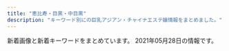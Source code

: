 ```yaml
---
title: "恵比寿・目黒・中目黒"
description: "キーワード別にの巨乳アジアン・チャイナエステ嬢情報をまとめました。"
---
```


新着画像と新着キーワードをまとめています。
2021年05月28日の情報です。

<DmmAffiliateIns />
<KeywordTable
  shops={
    [
    {
        "name": "\u7652\u3057\u5bb6",
        "station": "\u897f\u5c0f\u5c71\u99c5",
        "keywords": {
            "D": 6,
            "87": 4,
            "85": 2,
            "86": 2,
            "C": 14
        },
        "img_links": [
            "http://www.oasis.esjoho.com/files/004-02.jpg",
            "http://www.oasis.esjoho.com/files/002-02.jpg",
            "http://www.oasis.esjoho.com/img/ttl_news.png",
            "http://www.oasis.esjoho.com/img/btn_side_mobile.jpg",
            "http://www.oasis.esjoho.com/img/goback.jpg",
            "http://www.oasis.esjoho.com/img/tel.png",
            "http://www.oasis.esjoho.com/files/002.jpg",
            "http://www.oasis.esjoho.com/files/001.jpg",
            "http://www.oasis.esjoho.com/files/005-02.jpg",
            "http://www.oasis.esjoho.com/files/001-02.jpg",
            "http://www.oasis.esjoho.com/files/004.jpg",
            "http://www.oasis.esjoho.com/img/ttl_info.png",
            "http://www.oasis.esjoho.com/img/pickup.jpg",
            "http://www.oasis.esjoho.com/files/005.jpg",
            "http://www.oasis.esjoho.com/img/btn_blog.png"
        ],
        "url": "http://www.oasis.esjoho.com/"
    },
    {
        "keywords": {},
        "name": "\u30cb\u30e3\u30fc\u30cb\u30e3\u30fc",
        "station": "JR\u6075\u6bd4\u5bff\u99c5\u897f\u53e3",
        "url": "http://www.ourstarts.site/",
        "img_links": [
            "http://www.ourstarts.site/uploads/allimg/200729/1-200H9141229.jpg",
            "http://www.ourstarts.site/uploads/allimg/200729/1-200H9141213.jpg",
            "http://www.ourstarts.site/templets/default/picture/close.png",
            "http://www.ourstarts.site/uploads/200729/1-200H9141612609.jpg",
            "http://www.ourstarts.site/templets/default/picture/foot_tel.png",
            "http://www.ourstarts.site/uploads/allimg/200729/1-200H9141912.jpg",
            "http://www.ourstarts.site/templets/default/picture/tel_contact.png",
            "http://www.ourstarts.site/uploads/200729/1-200H9140K5J4.jpg",
            "http://www.ourstarts.site/templets/default/picture/news.png",
            "http://www.ourstarts.site/uploads/200729/1-200H9140Q13E.jpg",
            "http://www.ourstarts.site/templets/default/picture/staff.png",
            "http://www.ourstarts.site/templets/default/images/t1.jpg",
            "http://www.ourstarts.site/templets/default/images/t3.jpg",
            "http://www.ourstarts.site/uploads/180917/1-1P91G6122J28.jpg",
            "http://www.ourstarts.site/templets/default/picture/timg (1).png",
            "http://www.ourstarts.site/templets/default/picture/right.png",
            "http://www.ourstarts.site/templets/default/picture/head_tell.png",
            "http://www.ourstarts.site/templets/default/images/t2.jpg"
        ]
    },
    {
        "img_links": [
            "http://victoria.tyo.cm/photos/sites/13/2018/12/2018121502493847.jpg",
            "http://victoria.tyo.cm/photos/sites/13/2020/02/2020021307433041.jpg",
            "http://victoria.tyo.cm/photos/sites/13/2019/10/2019101403232834.jpg",
            "http://victoria.tyo.cm/photos/sites/13/2020/01/2020011205500461.jpg",
            "http://victoria.tyo.cm/photos/sites/13/2019/01/2019010506292922.jpg",
            "http://victoria.tyo.cm/photos/sites/13/2019/01/2019011103510521.jpg",
            "http://victoria.tyo.cm/photos/sites/13/2019/04/2019040304024424.jpg",
            "http://victoria.tyo.cm/images/news.jpg",
            "http://victoria.tyo.cm/photos/sites/13/2019/07/2019070206503156.jpg",
            "http://victoria.tyo.cm/photos/sites/13/2019/01/2019012509534353.jpg",
            "http://victoria.tyo.cm/images/room3.jpg",
            "http://victoria.tyo.cm/images/pick.jpg",
            "http://victoria.tyo.cm/images/mobile.jpg",
            "http://victoria.tyo.cm/photos/sites/13/2018/12/2018121502493953.jpg",
            "http://victoria.tyo.cm/photos/sites/13/2019/10/2019100904082968.jpg",
            "https://www.a-side.com/ad/koko/include/banner/koko_125x125.png",
            "http://victoria.tyo.cm/photos/sites/13/2019/12/2019120406433710.jpg",
            "http://victoria.tyo.cm/photos/sites/13/2018/12/2018122701570616.jpg",
            "http://victoria.tyo.cm/photos/sites/13/2020/02/2020020104570910.jpg",
            "http://victoria.tyo.cm/photos/sites/13/2019/06/2019061005275095.jpg",
            "http://victoria.tyo.cm/photos/sites/13/2020/03/2020031904101259.jpg",
            "http://victoria.tyo.cm/photos/sites/13/2018/12/2018121502493814.jpg",
            "http://victoria.tyo.cm/images/top.jpg",
            "http://victoria.tyo.cm/photos/sites/13/2019/01/2019012108071242.jpg",
            "http://victoria.tyo.cm/photos/sites/13/2020/01/2020012005552622.jpg",
            "http://victoria.tyo.cm/photos/sites/13/2019/01/2019010506293526.jpg",
            "http://victoria.tyo.cm/photos/sites/13/2020/01/2020012005552181.jpg",
            "http://victoria.tyo.cm/photos/sites/13/2020/10/2020100803550565.jpg",
            "http://victoria.tyo.cm/photos/sites/13/2019/10/2019100904083557.jpg",
            "http://victoria.tyo.cm/photos/sites/13/2018/12/2018122701570643.jpg",
            "http://victoria.tyo.cm/photos/sites/13/2018/12/2018122904422525.jpg",
            "http://victoria.tyo.cm/images/s_staff.png",
            "http://victoria.tyo.cm/images/room4.jpg",
            "http://victoria.tyo.cm/photos/sites/13/2021/02/2021021509575615.jpg",
            "http://victoria.tyo.cm/photos/sites/13/2019/12/2019120904521737.jpg",
            "http://victoria.tyo.cm/photos/sites/13/2020/02/202002030340133.jpg",
            "http://victoria.tyo.cm/photos/sites/13/2018/12/2018121502493879.jpg",
            "http://victoria.tyo.cm/photos/sites/13/2019/08/2019080607062415.jpg",
            "http://victoria.tyo.cm/photos/sites/13/2020/01/2020011104241542.jpg",
            "http://victoria.tyo.cm/photos/sites/13/2019/04/2019041807165826.jpg",
            "http://victoria.tyo.cm/photos/sites/13/2019/02/2019022703022355.jpg",
            "http://victoria.tyo.cm/images/room1.jpg",
            "http://victoria.tyo.cm/photos/sites/13/2019/02/2019021407162693.jpg",
            "http://victoria.tyo.cm/images/face.jpg",
            "http://victoria.tyo.cm/photos/sites/13/2019/05/201905100639429.jpg",
            "http://victoria.tyo.cm/photos/sites/13/2019/01/2019012509505197.jpg",
            "http://victoria.tyo.cm/images/room2.jpg",
            "http://victoria.tyo.cm/photos/sites/13/2019/12/2019120904521188.jpg",
            "http://victoria.tyo.cm/photos/sites/13/2019/02/2019021206543056.jpg",
            "http://victoria.tyo.cm/photos/sites/13/2018/12/2018122904411765.jpg",
            "http://victoria.tyo.cm/photos/sites/13/2019/12/2019120106181894.jpg"
        ],
        "name": "Victoria\u30fb\u30d3\u30af\u30c8\u30ea\u30a2",
        "url": "http://victoria.tyo.cm/",
        "keywords": {
            "E": 3,
            "83": 8,
            "93": 1,
            "89": 1,
            "D": 20,
            "82": 2,
            "87": 3,
            "86": 10,
            "C": 8,
            "G": 1,
            "F": 1,
            "85": 8
        },
        "station": "JR\u76ee\u9ed2\u99c5\u6771\u53e3"
    },
    {
        "station": "\u4e2d\u76ee\u9ed2\u99c5\u897f\u53e3",
        "img_links": [
            "http://nakamegurofun.com/files/0060964.jpg",
            "http://nakamegurofun.com/images/infotiao1.jpg",
            "http://nakamegurofun.com/files/0080964.jpg",
            "http://nakamegurofun.com/images/shop/shop04.jpg",
            "http://nakamegurofun.com/files/0064f22.jpg",
            "http://nakamegurofun.com/images/s3.jpg",
            "http://nakamegurofun.com/images/s5.jpg",
            "http://nakamegurofun.com/images/zi_staff.png",
            "http://nakamegurofun.com/images/main_bottom.png",
            "http://nakamegurofun.com/images/s2.jpg",
            "http://nakamegurofun.com/images/shop/shop01.jpg",
            "http://nakamegurofun.com/images/service91a6.png",
            "http://nakamegurofun.com/images/shop/shop02.jpg",
            "http://nakamegurofun.com/files/006-030964.jpg",
            "http://nakamegurofun.com/files/0030964.jpg",
            "http://nakamegurofun.com/files/0050964.jpg",
            "http://nakamegurofun.com/files/003fa9d.jpg",
            "http://nakamegurofun.com/files/006-020964.jpg",
            "http://nakamegurofun.com/images/main_top.png",
            "http://nakamegurofun.com/files/006fa9d.jpg",
            "http://nakamegurofun.com/images/s4.jpg",
            "http://nakamegurofun.com/files/0020964.jpg",
            "http://nakamegurofun.com/images/tel.png",
            "http://nakamegurofun.com/files/0054f22.jpg",
            "http://nakamegurofun.com/files/007-030964.jpg",
            "http://nakamegurofun.com/files/008-020964.jpg",
            "http://nakamegurofun.com/files/002fa9d.jpg",
            "http://nakamegurofun.com/files/005fa9d.jpg",
            "http://nakamegurofun.com/files/007fa9d.jpg",
            "http://nakamegurofun.com/images/s1.jpg",
            "http://nakamegurofun.com/images/zi_massage.png",
            "http://nakamegurofun.com/images/xian.png",
            "http://nakamegurofun.com/files/005-030964.jpg",
            "http://nakamegurofun.com/files/0024f22.jpg",
            "http://nakamegurofun.com/files/008fa9d.jpg",
            "http://nakamegurofun.com/images/shop/shop03.jpg",
            "http://nakamegurofun.com/files/0070964.jpg",
            "http://nakamegurofun.com/files/003-030964.jpg",
            "http://nakamegurofun.com/files/005-020964.jpg",
            "http://nakamegurofun.com/files/0074f22.jpg",
            "http://nakamegurofun.com/files/0034f22.jpg",
            "http://nakamegurofun.com/files/007-020964.jpg",
            "http://nakamegurofun.com/files/002-030964.jpg",
            "http://nakamegurofun.com/files/002-020964.jpg",
            "http://nakamegurofun.com/files/003-020964.jpg",
            "http://nakamegurofun.com/files/0084f22.jpg",
            "http://nakamegurofun.com/files/008-030964.jpg"
        ],
        "keywords": {
            "D": 5,
            "88": 1,
            "C": 1,
            "87": 4,
            "85": 1
        },
        "name": "Flower \uff5e\u30d5\u30e9\u30ef\u30fc\uff5e",
        "url": "http://nakamegurofun.com/"
    },
    {
        "keywords": {
            "87": 5,
            "C": 42,
            "86": 10,
            "D": 28,
            "88": 3,
            "E": 4,
            "84": 3,
            "85": 8,
            "90": 1
        },
        "url": "http://angel.jpn.cm/",
        "station": "JR\u76ee\u9ed2\u99c5\u6771\u53e3",
        "name": "Angel-\u30a8\u30f3\u30b8\u30a7\u30eb-",
        "img_links": [
            "http://angel.jpn.cm/photos/sites/3/2017/01/1.jpg",
            "http://angel.jpn.cm/photos/sites/3/2016/08/staff3.jpg",
            "http://angel.jpn.cm/photos/sites/3/2018/06/2018062105525655.jpg",
            "http://angel.jpn.cm/images/s_news.png",
            "http://angel.jpn.cm/photos/sites/3/2016/08/staff36g.jpg",
            "http://angel.jpn.cm/images/top02.jpg",
            "http://angel.jpn.cm/images/s_link.png",
            "http://angel.jpn.cm/photos/sites/3/2016/08/staff7.jpg",
            "http://angel.jpn.cm/photos/sites/3/2019/11/2019111814073465.jpg",
            "http://angel.jpn.cm/images/nbj3.jpg",
            "http://angel.jpn.cm/images/room3.jpg",
            "http://angel.jpn.cm/photos/sites/3/2016/08/staff39.jpg",
            "http://angel.jpn.cm/photos/sites/3/2019/07/2019071016030711.jpg",
            "http://angel.jpn.cm/photos/sites/3/2017/05/8.jpg",
            "http://angel.jpn.cm/photos/sites/3/2018/06/2018061601280885.jpg",
            "http://angel.jpn.cm/photos/sites/3/2016/08/staff22a.jpg",
            "http://angel.jpn.cm/images/room5.jpg",
            "http://angel.jpn.cm/photos/sites/3/2016/10/staff01a.jpg",
            "http://angel.jpn.cm/photos/sites/3/2018/09/2018091001155585.jpg",
            "http://angel.jpn.cm/photos/sites/3/2016/08/staff3a.jpg",
            "http://angel.jpn.cm/photos/sites/3/2021/02/2021022516024747.jpg",
            "http://angel.jpn.cm/photos/sites/3/2019/10/2019100910242499.jpg",
            "http://angel.jpn.cm/photos/sites/3/2016/08/staff39a.jpg",
            "http://angel.jpn.cm/photos/sites/3/2016/08/staff28a.jpg",
            "http://angel.jpn.cm/photos/sites/3/2017/12/201712270537317.jpg",
            "http://angel.jpn.cm/images/room4.jpg",
            "http://angel.jpn.cm/photos/sites/3/2017/04/1.jpg",
            "http://angel.jpn.cm/photos/sites/3/2016/09/staff40.jpg",
            "http://angel.jpn.cm/photos/sites/3/2016/10/staff01.jpg",
            "http://angel.jpn.cm/photos/sites/3/2016/08/staff23.jpg",
            "http://angel.jpn.cm/images/s_mobile.png",
            "http://angel.jpn.cm/photos/sites/3/2017/03/2.jpg",
            "http://angel.jpn.cm/photos/sites/3/2016/08/staff35.jpg",
            "http://angel.jpn.cm/photos/sites/3/2016/08/staff23a.jpg",
            "http://angel.jpn.cm/photos/sites/3/2016/08/staff24.jpg",
            "http://angel.jpn.cm/photos/sites/3/2018/06/2018061601280970.jpg",
            "http://angel.jpn.cm/photos/sites/3/2019/12/2019122718552333.jpg",
            "http://angel.jpn.cm/images/info.jpg",
            "http://angel.jpn.cm/images/room2.jpg",
            "http://angel.jpn.cm/photos/sites/3/2016/08/staff2.jpg",
            "http://angel.jpn.cm/photos/sites/3/2016/08/staff29.jpg",
            "http://angel.jpn.cm/photos/sites/3/2016/08/staff24a.jpg",
            "http://angel.jpn.cm/photos/sites/3/2016/08/staff14a.jpg",
            "http://angel.jpn.cm/photos/sites/3/2016/08/staff29a.jpg",
            "http://angel.jpn.cm/images/room7.jpg",
            "http://angel.jpn.cm/photos/sites/3/2016/08/staff4.jpg",
            "http://angel.jpn.cm/photos/sites/3/2019/12/2019122718552430.jpg",
            "http://angel.jpn.cm/images/mobile.jpg",
            "http://angel.jpn.cm/images/room1.jpg",
            "http://angel.jpn.cm/photos/sites/3/2016/08/staff25.jpg",
            "http://angel.jpn.cm/photos/sites/3/2021/02/2021021714005240.jpg",
            "http://angel.jpn.cm/photos/sites/3/2018/06/2018061505064271.jpg",
            "http://angel.jpn.cm/photos/sites/3/2016/08/staff21a.jpg",
            "http://angel.jpn.cm/photos/sites/3/2016/09/72670992207769698.jpg",
            "http://angel.jpn.cm/photos/sites/3/2020/06/2020061515170635.jpg",
            "http://angel.jpn.cm/photos/sites/3/2020/09/2020092511154515.jpg",
            "http://angel.jpn.cm/photos/sites/3/2018/11/201811011331167.jpg",
            "http://angel.jpn.cm/photos/sites/3/2016/08/staff11.jpg",
            "http://angel.jpn.cm/photos/sites/3/2016/08/staff14.jpg",
            "http://angel.jpn.cm/images/top01.jpg",
            "http://angel.jpn.cm/photos/sites/3/2016/08/staff22.jpg",
            "http://angel.jpn.cm/photos/sites/3/2018/06/2018061505064251.jpg",
            "http://angel.jpn.cm/photos/sites/3/2019/07/2019071213431954.jpg",
            "http://angel.jpn.cm/photos/sites/3/2016/08/staff5.jpg",
            "http://angel.jpn.cm/photos/sites/3/2019/06/201906051042276.jpg",
            "http://angel.jpn.cm/photos/sites/3/2016/08/staff38.jpg",
            "http://angel.jpn.cm/photos/sites/3/2016/08/staff8.jpg",
            "http://angel.jpn.cm/images/s_staff.png",
            "http://angel.jpn.cm/photos/sites/3/2017/11/201711280608539.jpg",
            "http://angel.jpn.cm/photos/sites/3/2016/08/staff28.jpg",
            "http://angel.jpn.cm/photos/sites/3/2019/12/2019122718552413.jpg",
            "http://angel.jpn.cm/photos/sites/3/2019/11/201911181407260.jpg",
            "http://angel.jpn.cm/photos/sites/3/2016/08/staff37.jpg",
            "http://angel.jpn.cm/images/s_pick.png",
            "http://angel.jpn.cm/photos/sites/3/2016/08/staff8a.jpg",
            "http://angel.jpn.cm/images/girl-z1.jpg",
            "http://cdn.dino-es.com/images/logo/150x40DinoEs.png",
            "http://angel.jpn.cm/photos/sites/3/2016/08/staff21.jpg",
            "http://angel.jpn.cm/images/room6.jpg",
            "http://angel.jpn.cm/photos/sites/3/2019/06/2019060510404179.jpg",
            "http://angel.jpn.cm/images/girl-z2.jpg",
            "http://angel.jpn.cm/photos/sites/3/2016/08/staff5a.jpg",
            "http://angel.jpn.cm/photos/sites/3/2017/11/2017112010234266.jpg",
            "http://angel.jpn.cm/photos/sites/3/2016/08/staff37a.jpg"
        ]
    },
    {
        "name": "\u30c8\u30f3\u30c8\u30f3",
        "img_links": [
            "http://hi-msg.com/tonton/images/staff_images/st4.jpg",
            "http://hi-msg.com/tonton/images/slider/slide1s.png",
            "http://hi-msg.com/tonton/images/index-1.jpg",
            "http://hi-msg.com/tonton/images/sys1.jpg",
            "http://hi-msg.com/tonton/images/r4.jpg",
            "http://hi-msg.com/tonton/images/slider/slide3s.png",
            "http://hi-msg.com/tonton/images/an_6_01.jpg",
            "http://hi-msg.com/tonton/images/slider/slide2s.png",
            "http://hi-msg.com/tonton/images/an_6_02.jpg",
            "http://hi-msg.com/tonton/images/index-2.jpg",
            "http://hi-msg.com/tonton/images/slider/slide3.png",
            "http://hi-msg.com/tonton/images/qr.jpg",
            "http://hi-msg.com/tonton/images/fbb.jpg",
            "http://hi-msg.com/tonton/images/staff_images/st2.jpg",
            "http://hi-msg.com/tonton/images/eve1.png",
            "http://hi-msg.com/tonton/images/staff_images/sl.png",
            "http://hi-msg.com/tonton/images/index_01.jpg",
            "http://hi-msg.com/tonton/images/r1.jpg",
            "http://hi-msg.com/tonton/images/staff_images/st3.jpg",
            "http://hi-msg.com/tonton/images/an_3_01.jpg",
            "http://hi-msg.com/tonton/images/r2.jpg",
            "http://hi-msg.com/tonton/images/slider/slide1.png",
            "http://hi-msg.com/tonton/images/an_2_01.jpg",
            "http://hi-msg.com/tonton/images/an_5_02.jpg",
            "http://hi-msg.com/tonton/images/an_5_01.jpg",
            "http://hi-msg.com/tonton/images/an_4_01.jpg",
            "http://hi-msg.com/tonton/images/an_1_02.jpg",
            "http://hi-msg.com/tonton/images/an_3_02.jpg",
            "http://hi-msg.com/tonton/images/slider/slide2.png",
            "http://hi-msg.com/tonton/images/r3.jpg",
            "http://hi-msg.com/tonton/images/an_2_02.jpg",
            "http://hi-msg.com/tonton/images/an_4_02.jpg",
            "http://hi-msg.com/tonton/images/staff_images/st5.jpg",
            "http://hi-msg.com/tonton/images/an_1_01.jpg",
            "http://hi-msg.com/tonton/images/staff_images/st1.jpg"
        ],
        "station": "JR\u6075\u6bd4\u5bff\u99c5\u897f\u53e3",
        "url": "http://hi-msg.com/tonton/",
        "keywords": {
            "86": 17,
            "E": 5,
            "83": 7,
            "D": 19,
            "C": 7,
            "85": 7
        }
    },
    {
        "url": "http://relacute.tyo.cm/",
        "img_links": [],
        "name": "RelaCute \u30ea\u30e9\u30ad\u30e5\u30fc\u30c8",
        "station": "JR\u76ee\u9ed2\u99c5\u6771\u53e3",
        "keywords": {}
    },
    {
        "url": "http://www.himawari-aroma.xyz/",
        "station": "JR\u6075\u6bd4\u5bff\u99c5\u897f\u53e3",
        "img_links": [
            "http://www.himawari-aroma.xyz/images/shop/1.png",
            "http://www.himawari-aroma.xyz/images/sys.jpg",
            "http://www.himawari-aroma.xyz/images/staff/3/mayu.png",
            "http://www.himawari-aroma.xyz/images/psd/off.jpg",
            "http://www.himawari-aroma.xyz/images/shop/4/1.jpg",
            "http://www.himawari-aroma.xyz/images/shop/4/2.jpg",
            "http://www.himawari-aroma.xyz/images/staff/3/ami.png",
            "http://www.himawari-aroma.xyz/images/13.png"
        ],
        "name": "\u3072\u307e\u308f\u308a",
        "keywords": {}
    },
    {
        "name": "\u685c\u6e80\u958b",
        "img_links": [
            "http://sakuram.jpest.net/images/tit_staff.jpg",
            "http://sakuram.jpest.net/images/top.jpg",
            "http://sakuram.jpest.net/images/sp_tit_staff.jpg",
            "http://sakuramadmin.jpest.net/uploads//2021051906122737-scaled-e1621404764474.jpeg",
            "http://sakuram.jpest.net/images/c3.jpg",
            "http://sakuram.jpest.net/images/sp_tit_new.jpg",
            "http://sakuramadmin.jpest.net/uploads//2021031911072093-e1616152076234.jpeg",
            "http://sakuram.jpest.net/images/c5.jpg",
            "http://sakuram.jpest.net/images/c1.jpg",
            "http://sakuram.jpest.net/images/c7.jpg",
            "http://sakuram.jpest.net/images/sp_tit_pro.jpg",
            "http://sakuramadmin.jpest.net/uploads//2021031911082377-e1616152110616.jpeg",
            "http://sakuramadmin.jpest.net/uploads//2021051616283953-e1621182530874.jpeg",
            "http://sakuram.jpest.net/images/sp_tit_massage.jpg",
            "http://sakuram.jpest.net/images/tit_new.jpg",
            "http://sakuram.jpest.net/images/sp_tit_pick.jpg",
            "http://sakuram.jpest.net/images/tit_pro.jpg",
            "http://sakuramadmin.jpest.net/uploads//2021051404342418-e1620966876658.jpeg",
            "http://sakuramadmin.jpest.net/uploads//2021031911065558-e1616152029628.jpeg",
            "http://sakuram.jpest.net/images/c9.jpg",
            "http://sakuramadmin.jpest.net/uploads//2021051616285979-e1621182557998.jpeg",
            "http://sakuram.jpest.net/images/c6.jpg",
            "http://sakuramadmin.jpest.net/uploads//2021052304205836-e1621743673429.jpeg",
            "http://sakuram.jpest.net/images/tel.png",
            "http://sakuram.jpest.net/images/acc.jpg",
            "http://sakuram.jpest.net/images/g0.jpg",
            "http://sakuramadmin.jpest.net/uploads//2021050608205136-e1620289297840.jpeg",
            "http://sakuram.jpest.net/images/c8.jpg",
            "http://sakuram.jpest.net/images/c4.jpg",
            "http://sakuram.jpest.net/images/c2.jpg",
            "http://sakuram.jpest.net/images/tit_massage.jpg",
            "http://sakuram.jpest.net/images/tit_sch.jpg"
        ],
        "keywords": {
            "C": 1,
            "86": 1,
            "E": 1
        },
        "station": "JR\u6075\u6bd4\u5bff\u897f\u53e3",
        "url": "http://sakuram.jpest.net/"
    },
    {
        "keywords": {
            "D": 6,
            "C": 6
        },
        "station": "\u4e2d\u76ee\u9ed2\u99c5",
        "url": "https://lumia.tokyo/",
        "img_links": [
            "https://lumia.tokyo/images/therapist/th_sora.jpg",
            "https://lumia.tokyo/images/therapist/th_hina.jpg",
            "https://lumia.tokyo/images/therapist/th_yui.jpg",
            "https://lumia.tokyo/images/slide/main_slide_campaign_sp.jpg",
            "https://lumia.tokyo/images/therapist/th_rin.jpg",
            "https://lumia.tokyo/images/therapist/th_hina2.jpg",
            "https://lumia.tokyo/images/therapist/th_mio2.jpg",
            "https://lumia.tokyo/images/slide/new_open_sp.jpg",
            "https://lumia.tokyo/images/therapist/th_mio.jpg",
            "https://lumia.tokyo/images/therapist/th_momo.jpg"
        ],
        "name": "Lumia\uff5e\u30eb\u30df\u30a2"
    },
    {
        "url": "http://iyashi-kokoro.info/",
        "station": "JR\u76ee\u9ed2\u99c5\u6771\u53e3",
        "img_links": [
            "http://iyashi-kokoro.info/i/img/st58.jpg",
            "http://iyashi-kokoro.info/img/st32.jpg",
            "http://iyashi-kokoro.info/img/st58.jpg",
            "http://iyashi-kokoro.info/img/st55.jpg",
            "http://iyashi-kokoro.info/i/img/st53.jpg",
            "http://iyashi-kokoro.info/i/img/r5.jpg",
            "http://iyashi-kokoro.info/img/st42.jpg",
            "http://iyashi-kokoro.info/img/st44.jpg",
            "http://iyashi-kokoro.info/img/s57.jpg",
            "http://iyashi-kokoro.info/i/img/r2.jpg",
            "http://iyashi-kokoro.info/img/botton.jpg",
            "http://iyashi-kokoro.info/i/img/s3.jpg",
            "http://iyashi-kokoro.info/img/s61.jpg",
            "http://iyashi-kokoro.info/img/st57.jpg",
            "http://iyashi-kokoro.info/i/img/st64.jpg",
            "http://iyashi-kokoro.info/img/st56.jpg",
            "http://iyashi-kokoro.info/img/s63.jpg",
            "http://iyashi-kokoro.info/img/st60.jpg",
            "http://iyashi-kokoro.info/i/img/st40.jpg",
            "http://iyashi-kokoro.info/i/img/r4.jpg",
            "http://iyashi-kokoro.info/img/st46.jpg",
            "http://iyashi-kokoro.info/i/img/st20.jpg",
            "http://iyashi-kokoro.info/i/img/st39.jpg",
            "http://iyashi-kokoro.info/img/st41.jpg",
            "http://iyashi-kokoro.info/i/img/st56.jpg",
            "http://iyashi-kokoro.info/img/cam.jpg",
            "http://iyashi-kokoro.info/img/fla.jpg",
            "http://iyashi-kokoro.info/img/st49.jpg",
            "http://iyashi-kokoro.info/img/st64.jpg",
            "http://iyashi-kokoro.info/i/img/st32.jpg",
            "http://iyashi-kokoro.info/i/img/st49.jpg",
            "http://iyashi-kokoro.info/i/img/s2.jpg",
            "http://iyashi-kokoro.info/i/img/st65.jpg",
            "http://iyashi-kokoro.info/img/st61.jpg",
            "http://iyashi-kokoro.info/img/st54.jpg",
            "http://iyashi-kokoro.info/i/img/s1.jpg",
            "http://iyashi-kokoro.info/img/st65.jpg",
            "http://iyashi-kokoro.info/i/img/st62.jpg",
            "http://iyashi-kokoro.info/img/st29.jpg",
            "http://iyashi-kokoro.info/img/mo.png",
            "http://iyashi-kokoro.info/img/st50.jpg",
            "http://iyashi-kokoro.info/img/st20.jpg",
            "http://iyashi-kokoro.info/img/s56.jpg",
            "http://iyashi-kokoro.info/i/img/st54.jpg",
            "http://iyashi-kokoro.info/img/s60.jpg",
            "http://iyashi-kokoro.info/img/st52.jpg",
            "http://iyashi-kokoro.info/img/st62.jpg",
            "http://iyashi-kokoro.info/img/st51.jpg",
            "http://iyashi-kokoro.info/i/img/r1.jpg",
            "http://iyashi-kokoro.info/img/st43.jpg",
            "http://iyashi-kokoro.info/i/img/st50.jpg",
            "http://iyashi-kokoro.info/i/img/st63.jpg",
            "http://iyashi-kokoro.info/img/st59.jpg",
            "http://iyashi-kokoro.info/i/img/st44.jpg",
            "http://iyashi-kokoro.info/img/s58.jpg",
            "http://iyashi-kokoro.info/i/img/r3.jpg",
            "http://iyashi-kokoro.info/img/s55.jpg",
            "http://iyashi-kokoro.info/i/img/st59.jpg",
            "http://iyashi-kokoro.info/i/img/st60.jpg",
            "http://iyashi-kokoro.info/img/s65.jpg",
            "http://iyashi-kokoro.info/i/img/s4.jpg",
            "http://iyashi-kokoro.info/img/s59.jpg",
            "http://iyashi-kokoro.info/i/img/st55.jpg",
            "http://iyashi-kokoro.info/i/img/st43.jpg",
            "http://iyashi-kokoro.info/img/s18.jpg",
            "http://iyashi-kokoro.info/i/img/r6.jpg",
            "http://iyashi-kokoro.info/img/s62.jpg",
            "http://iyashi-kokoro.info/img/st39.jpg",
            "http://iyashi-kokoro.info/i/img/st41.jpg",
            "http://iyashi-kokoro.info/i/img/st29.jpg",
            "http://iyashi-kokoro.info/img/s54.jpg",
            "http://iyashi-kokoro.info/img/st63.jpg",
            "http://iyashi-kokoro.info/i/img/st61.jpg",
            "http://iyashi-kokoro.info/img/s64.jpg",
            "http://iyashi-kokoro.info/i/img/st42.jpg",
            "http://iyashi-kokoro.info/i/img/st57.jpg",
            "http://iyashi-kokoro.info/i/img/st51.jpg",
            "http://iyashi-kokoro.info/img/st40.jpg",
            "http://iyashi-kokoro.info/i/img/st52.jpg",
            "http://iyashi-kokoro.info/img/st53.jpg"
        ],
        "keywords": {
            "E": 13,
            "C": 7,
            "85": 5,
            "86": 38,
            "D": 40,
            "88": 7,
            "87": 3
        },
        "name": "\u307f\u3086\u304d"
    },
    {
        "name": "OnlyOne",
        "img_links": [
            "http://onlyone.tyo.cm/photos/sites/5/2019/06/2019060510472559.jpg",
            "http://onlyone.tyo.cm/photos/sites/5/2021/02/202102201049167.jpg",
            "http://onlyone.tyo.cm/photos/sites/5/2020/09/2020092617301564.jpg",
            "http://onlyone.tyo.cm/photos/sites/5/2020/03/2020031716151746.jpg",
            "http://onlyone.tyo.cm/photos/sites/5/2019/12/2019121715483135.jpg",
            "http://onlyone.tyo.cm/photos/sites/5/2019/12/2019120510353312.jpg",
            "http://onlyone.tyo.cm/images/new.jpg",
            "http://onlyone.tyo.cm/photos/sites/5/2020/09/2020092510523723.jpg",
            "http://onlyone.tyo.cm/photos/sites/5/2018/11/2018112110301745.jpg",
            "http://onlyone.tyo.cm/photos/sites/5/2020/02/2020022610121615.jpg",
            "http://onlyone.tyo.cm/photos/sites/5/2018/03/2018031607430562.jpg",
            "http://onlyone.tyo.cm/photos/sites/5/2019/07/2019070711031982.jpg",
            "http://onlyone.tyo.cm/photos/sites/5/2019/01/2019011814353078.jpg",
            "http://onlyone.tyo.cm/photos/sites/5/2019/07/2019070616424775.jpg",
            "http://onlyone.tyo.cm/photos/sites/5/2019/05/2019050915292562.jpg",
            "http://onlyone.tyo.cm/images/s_link.png",
            "http://onlyone.tyo.cm/photos/sites/5/2018/08/2018082407542866.jpg",
            "http://onlyone.tyo.cm/images/top.png",
            "http://onlyone.tyo.cm/photos/sites/5/2020/09/2020092510524025.jpg",
            "http://onlyone.tyo.cm/photos/sites/5/2019/11/2019110105152849.jpg",
            "http://onlyone.tyo.cm/images/s_staff.png",
            "http://onlyone.tyo.cm/images/room2.jpg",
            "http://onlyone.tyo.cm/photos/sites/5/2019/01/2019013017372064.jpg",
            "http://onlyone.tyo.cm/photos/sites/5/2019/08/2019082610481667.jpg",
            "http://onlyone.tyo.cm/photos/sites/5/2019/07/2019071716092046.jpg",
            "http://onlyone.tyo.cm/images/acc4.jpg",
            "http://onlyone.tyo.cm/photos/sites/5/2019/11/2019112117013754.jpg",
            "http://onlyone.tyo.cm/photos/sites/5/2018/10/201810181432433.jpg",
            "http://onlyone.tyo.cm/photos/sites/5/2021/05/2021050615551714.jpg",
            "http://onlyone.tyo.cm/photos/sites/5/2017/11/2017112708111797.jpg",
            "http://onlyone.tyo.cm/images/room1.jpg",
            "http://onlyone.tyo.cm/images/acc2.jpg",
            "http://onlyone.tyo.cm/photos/sites/5/2020/07/2020070215334437.jpg",
            "http://onlyone.tyo.cm/photos/sites/5/2020/07/2020070217061815.jpg",
            "http://onlyone.tyo.cm/photos/sites/5/2018/09/2018092710191274.jpg",
            "http://onlyone.tyo.cm/images/room3.jpg",
            "http://onlyone.tyo.cm/photos/sites/5/2020/09/2020090210405221.jpg",
            "http://onlyone.tyo.cm/photos/sites/5/2020/01/2020011413500417.jpg",
            "http://onlyone.tyo.cm/images/acc3.jpg",
            "http://onlyone.tyo.cm/photos/sites/5/2019/02/2019022310334774.jpg",
            "http://onlyone.tyo.cm/photos/sites/5/2021/02/2021021810240848.jpg",
            "http://onlyone.tyo.cm/photos/sites/5/2018/06/2018062904050630.jpg",
            "http://onlyone.tyo.cm/photos/sites/5/2018/07/2018071709241386.jpg",
            "http://onlyone.tyo.cm/photos/sites/5/2019/06/2019060510384975.jpg",
            "http://onlyone.tyo.cm/photos/sites/5/2020/09/2020092510523998.jpg",
            "http://onlyone.tyo.cm/photos/sites/5/2020/09/2020092218541894.jpg",
            "http://onlyone.tyo.cm/photos/sites/5/2021/02/2021022216501749.jpg",
            "http://onlyone.tyo.cm/photos/sites/5/2021/02/2021022515094363.jpg",
            "http://onlyone.tyo.cm/photos/sites/5/2020/01/2020011412572423.jpg",
            "http://onlyone.tyo.cm/photos/sites/5/2019/05/2019052911352557.jpg",
            "http://onlyone.tyo.cm/photos/sites/5/2018/08/2018080308152252.jpg",
            "http://onlyone.tyo.cm/photos/sites/5/2021/02/202102181024101.jpg",
            "http://onlyone.tyo.cm/photos/sites/5/2019/11/2019110105153240.jpg",
            "http://onlyone.tyo.cm/photos/sites/5/2020/05/2020051419324761.jpg",
            "http://onlyone.tyo.cm/photos/sites/5/2019/01/2019013017371133.jpg",
            "http://onlyone.tyo.cm/photos/sites/5/2020/06/2020060815500896.jpg",
            "http://onlyone.tyo.cm/images/room4.jpg",
            "http://onlyone.tyo.cm/photos/sites/5/2019/03/2019030418403098.jpg",
            "http://onlyone.tyo.cm/photos/sites/5/2020/01/2020011413501066.jpg",
            "http://onlyone.tyo.cm/images/acc1.jpg",
            "http://onlyone.tyo.cm/photos/sites/5/2021/03/2021030316101626.jpg",
            "http://onlyone.tyo.cm/images/line.jpg",
            "http://onlyone.tyo.cm/photos/sites/5/2021/03/2021030316101022.jpg",
            "http://onlyone.tyo.cm/photos/sites/5/2019/02/2019022310345266.jpg",
            "http://onlyone.tyo.cm/photos/sites/5/2018/11/2018110713255310.jpg",
            "http://onlyone.tyo.cm/photos/sites/5/2019/08/2019080815010066.jpg",
            "http://onlyone.tyo.cm/photos/sites/5/2019/07/201907171609201.jpg"
        ],
        "keywords": {
            "84": 1,
            "F": 1,
            "E": 2,
            "86": 11,
            "C": 4,
            "87": 6,
            "88": 3,
            "85": 9,
            "D": 26,
            "83": 3
        },
        "station": "JR\u76ee\u9ed2\u99c5\u897f\u53e3",
        "url": "http://onlyone.tyo.cm/"
    },
    {
        "img_links": [
            "http://kintsuki.este88.com/images/r04.jpg",
            "http://kintsuki.este88.com/images/ph1.jpg",
            "http://kintsuki.este88.com/gals/koyuki1.jpg",
            "http://kintsuki.este88.com/gals/rina1.jpg",
            "http://kintsuki.este88.com/images/r02.jpg",
            "http://kintsuki.este88.com/gals/rei1.jpg",
            "http://kintsuki.este88.com/gals/yuyu1.jpg",
            "http://kintsuki.este88.com/gals/momo1.jpg",
            "http://kintsuki.este88.com/gals/mika1.jpg",
            "http://kintsuki.este88.com/images/r01.jpg",
            "http://kintsuki.este88.com/gals/kaori1.jpg",
            "http://kintsuki.este88.com/gals/kixyoko1.jpg",
            "http://kintsuki.este88.com/gals/kana1.jpg"
        ],
        "name": "\u91d1\u306e\u6708",
        "url": "http://kintsuki.este88.com/",
        "keywords": {},
        "station": "JR\u76ee\u9ed2\u99c5\u6771\u53e3"
    },
    {
        "url": "http://with-you.tyo.cm",
        "keywords": {
            "\u80f8": 2,
            "C": 36,
            "D": 18
        },
        "name": "With you\u30fb\u30a6\u30a3\u30ba\u30e6\u30fc",
        "station": "JR\u76ee\u9ed2\u99c5\u6771\u53e3",
        "img_links": [
            "http://with-you.tyo.cm/photos/sites/6/2020/06/2020061515330329.jpg",
            "http://with-you.tyo.cm/photos/sites/6/2019/11/2019110107573374.jpg",
            "http://with-you.tyo.cm/images/s_pick.jpg",
            "http://with-you.tyo.cm/images/s_link.jpg",
            "http://with-you.tyo.cm/photos/sites/6/2019/12/2019121017051599.jpg",
            "http://with-you.tyo.cm/photos/sites/6/2019/02/2019021818404723.jpg",
            "http://with-you.tyo.cm/photos/sites/6/2020/03/2020032714573892.jpg",
            "http://with-you.tyo.cm/photos/sites/6/2019/11/2019112214502832.jpg",
            "http://with-you.tyo.cm/photos/sites/6/2019/03/2019030615474648.jpg",
            "http://with-you.tyo.cm/photos/sites/6/2019/12/2019121914290210.jpg",
            "http://with-you.tyo.cm/photos/sites/6/2019/02/2019021816145119.jpg",
            "http://with-you.tyo.cm/photos/sites/6/2019/11/2019112517122617.jpg",
            "http://with-you.tyo.cm/photos/sites/6/2019/06/2019060510455732.jpg",
            "http://with-you.tyo.cm/photos/sites/6/2019/11/2019112916075124.jpg",
            "http://with-you.tyo.cm/photos/sites/6/2020/09/2020092511214697.jpg",
            "http://with-you.tyo.cm/photos/sites/6/2019/12/2019121914290846.jpg",
            "http://with-you.tyo.cm/photos/sites/6/2019/11/2019112916080552.jpg",
            "http://with-you.tyo.cm/photos/sites/6/2019/11/2019111915264046.jpg",
            "http://with-you.tyo.cm/photos/sites/6/2019/10/2019102716505281.jpg",
            "http://with-you.tyo.cm/photos/sites/6/2019/11/2019110606012817.jpg",
            "http://with-you.tyo.cm/photos/sites/6/2019/02/2019021816155116.jpg",
            "http://with-you.tyo.cm/photos/sites/6/2019/11/2019112517121980.jpg",
            "http://with-you.tyo.cm/images/s_staff.jpg",
            "http://with-you.tyo.cm/photos/sites/6/2019/12/2019121017051597.jpg",
            "http://with-you.tyo.cm/photos/sites/6/2020/06/2020061515324852.jpg",
            "http://with-you.tyo.cm/images/s_news.jpg",
            "http://with-you.tyo.cm/images/s_recuit.jpg",
            "http://with-you.tyo.cm/photos/sites/6/2020/03/2020032714542799.jpg",
            "http://with-you.tyo.cm/photos/sites/6/2019/02/2019021818395644.jpg",
            "http://with-you.tyo.cm/images/top.png",
            "http://with-you.tyo.cm/photos/sites/6/2019/10/2019102716505124.jpg",
            "http://with-you.tyo.cm/photos/sites/6/2019/11/2019111915264240.jpg",
            "http://with-you.tyo.cm/photos/sites/6/2019/11/2019110107572662.jpg",
            "http://with-you.tyo.cm/photos/sites/6/2021/04/2021041715082929.jpg",
            "http://with-you.tyo.cm/photos/sites/6/2019/11/2019110806175734.jpg",
            "http://with-you.tyo.cm/photos/sites/6/2019/11/2019110108002447.jpg",
            "http://with-you.tyo.cm/photos/sites/6/2019/11/2019110806175615.jpg",
            "http://with-you.tyo.cm/photos/sites/6/2019/11/2019110108001772.jpg",
            "http://with-you.tyo.cm/photos/sites/6/2019/11/2019112916075813.jpg",
            "http://with-you.tyo.cm/photos/sites/6/2019/11/2019112214503286.jpg"
        ]
    },
    {
        "station": "JR\u76ee\u9ed2\u99c5\u6771\u53e3",
        "url": "https://meguro-babel.com/",
        "name": "\u30d0\u30d9\u30eb",
        "img_links": [
            "https://meguro-babel.com/images/room/photo02.jpg",
            "https://meguro-babel.com/images/room/photo03.jpg",
            "https://meguro-babel.com/girl/8.jpg",
            "https://meguro-babel.com/girl/21.jpg",
            "https://meguro-babel.com/girl/24.jpg",
            "https://meguro-babel.com/images/room/photo01.jpg",
            "https://meguro-babel.com/topics/img/156-1.jpg",
            "https://meguro-babel.com/girl/7.jpg",
            "https://meguro-babel.com/girl/5.jpg",
            "https://meguro-babel.com/girl/4.jpg",
            "https://meguro-babel.com/images/topimg4.jpg",
            "https://meguro-babel.com/images/qr.jpg",
            "https://meguro-babel.com/topics/img/145-1.jpg",
            "https://meguro-babel.com/topics/img/157-1.jpg",
            "https://meguro-babel.com/girl/15.jpg",
            "https://meguro-babel.com/images/room/photo04.jpg",
            "https://meguro-babel.com/girl/9.jpg",
            "https://meguro-babel.com/girl/1.jpg",
            "https://meguro-babel.com/images/img_1.jpg"
        ],
        "keywords": {}
    }
]
}
/>
<DmmAffiliateScript />
